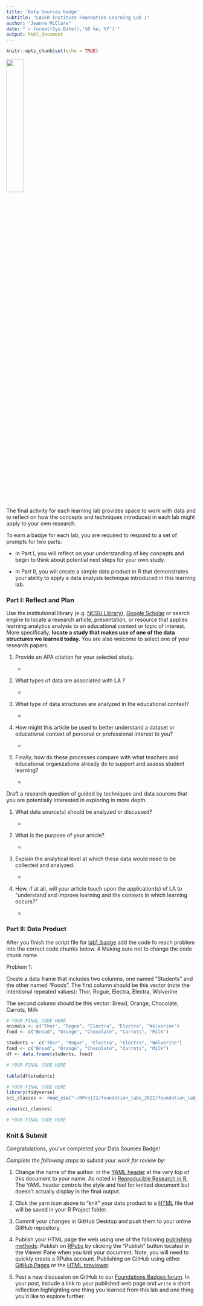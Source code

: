 ```yaml
---
title: 'Data Sources badge'
subtitle: "LASER Institute Foundation Learning Lab 1"
author: "Jeanne McClure"
date: "`r format(Sys.Date(),'%B %e, %Y')`"
output: html_document
---
```


```r
knitr::opts_chunk$set(echo = TRUE)
```

![](img/datasource_badge.png){width="30%"}

The final activity for each learning lab provides space to work with data and to reflect on how the concepts and techniques introduced in each lab might apply to your own research.

To earn a badge for each lab, you are required to respond to a set of prompts for two parts: 

-   In Part I, you will reflect on your understanding of key concepts and begin to think about potential next steps for your own study.

-   In Part II, you will create a simple data product in R that demonstrates your ability to apply a data analysis technique introduced in this learning lab.

### Part I: Reflect and Plan
Use the institutional library (e.g. [NCSU Library](https://www.lib.ncsu.edu/#articles)), [Google Scholar](https://scholar.google.com/) or search engine to locate a research article, presentation, or resource that applies learning analytics analysis to an educational context or topic of interest. More specifically, **locate a study that makes use of one of the data structures we learned today.** You are also welcome to select one of your research papers.

1.  Provide an APA citation for your selected study.

    -   

2.  What types of data are associated with LA ?

    -   


3.  What type of data structures are analyzed in the educational context?

    -   

4.  How might this article be used to better understand a dataset or educational context of personal or professional interest to you?

    -   

5.  Finally, how do these processes compare with what teachers and educational organizations already do to support and assess student learning? 

    -   

Draft a research question of guided by techniques and data sources that you are potentially interested in exploring in more depth.

1.  What data source(s) should be analyzed or discussed?

    -   

2.  What is the purpose of your article?

    -   

3.  Explain the analytical level at which these data would need to be collected and analyzed.

    -   

4.  How, if at all, will your article touch upon the application(s) of LA to “understand and improve learning and the contexts in which learning occurs?”

    -   



### Part II: Data Product

After you finish the script file for [lab1_badge](https://github.com/laser-institute/foundational-skills/tree/master/foundation_lab_1/lab1_badge) add the code fo reach problem into the correct code chunks below. # Making sure not to change the code chunk name.

Problem 1:

Create a data frame that includes two columns, one named "Students" and the other named "Foods". The first column should be this vector (note the intentional repeated values): Thor, Rogue, Electra, Electra, Wolverine


The second column should be this vector: Bread, Orange, Chocolate, Carrots, Milk

```r
# YOUR FINAL CODE HERE
animals <- c("Thor", "Rogue", "Electra", "Electra", "Wolverine")
food <- c("Bread", "Orange", "Chocolate", "Carrots", "Milk")


```


```r

students <- c("Thor", "Rogue", "Electra", "Electra", "Wolverine")
food <- c("Bread", "Orange", "Chocolate", "Carrots", "Milk")
df <- data.frame(students, food)

```


```r
# YOUR FINAL CODE HERE

table(df$students)
```



```r
# YOUR FINAL CODE HERE
library(tidyverse)
sci_classes <- read_csv("~/RProj22/foundation_labs_2022/foundation_lab_1/data/sci-online-classes.csv")

view(sci_classes)
```



```r
# YOUR FINAL CODE HERE


```

### Knit & Submit

Congratulations, you've completed your Data Sources Badge!

*Complete the following steps to submit your work for review by:*

1. Change the name of the author: in the [YAML header](https://monashdatafluency.github.io/r-rep-res/yaml-header.html) at the very top of this document to your name. As noted in [Reproducible Research in R](https://monashdatafluency.github.io/r-rep-res/index.html), The YAML header controls the style and feel for knitted document but doesn’t actually display in the final output.

2. Click the yarn icon above to “knit” your data product to a [HTML](https://bookdown.org/yihui/rmarkdown/html-document.html) file that will be saved in your R Project folder.

3. Commit your changes in GitHub Desktop and push them to your online GitHub repository.

4. Publish your HTML page the web using one of the following [publishing methods](https://rpubs.com/cathydatascience/518692):
Publish on [RPubs](https://rpubs.com/) by clicking the “Publish” button located in the Viewer Pane when you knit your document. Note, you will need to quickly create a RPubs account. Publishing on GitHub using either [GitHub Pages](https://pages.github.com/) or the [HTML previewer](http://htmlpreview.github.io/).

5. Post a new discussion on GitHub to our [Foundations Badges forum](https://github.com/orgs/laser-institute/teams/foundations/discussions/2). In your post, include a link to your published web page and `write` a short reflection highlighting one thing you learned from this lab and one thing you’d like to explore further.
